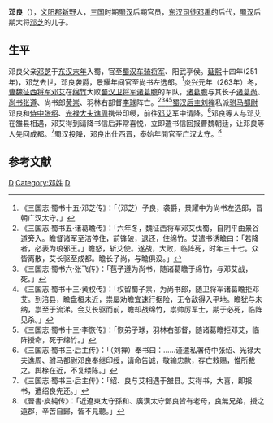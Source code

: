 '''邓良'''（{{bd|？||？|catIdx=W}}），[[义阳郡|义阳郡]][[新野|新野]]人，[[三国|三国]]时期[[蜀汉|蜀汉]]后期官员，[[东汉|东汉]][[司徒|司徒]][[邓禹|邓禹]]的后代，[[蜀汉|蜀汉]]后期大将[[邓芝|邓芝]]的儿子。

== 生平 ==
邓良父亲[[邓芝|邓芝]]于[[东汉末年|东汉末年]]入蜀，官至[[蜀汉|蜀汉]][[车骑将军|车骑将军]]、阳武亭侯。[[延熙_(蜀汉)|延熙]]十四年(251年)，[[邓芝|邓芝]]去世，邓良袭爵，[[景耀|景耀]]年间官至[[尚书|尚书]]左选郎。<ref name=sgz1>《三国志·蜀书十五·邓芝传》：「（邓芝）子良，袭爵，景耀中为尚书左选郎，晋朝广汉太守。」</ref>[[炎兴|炎兴]]元年（[[263|263]]年）冬，[[曹魏|曹魏]][[征西将军|征西将军]][[邓艾|邓艾]]在[[绵竹|绵竹]]大败[[蜀汉|蜀汉]][[卫将军|卫将军]][[诸葛瞻|诸葛瞻]]的军队，[[诸葛瞻|诸葛瞻]]与其长子[[诸葛尚|诸葛尚]]、[[尚书|尚书]][[张遵|张遵]]、尚书郎[[黄崇|黄崇]]、羽林右部督[[李球_(蜀漢)|李球]]阵亡。<ref name=三国志2>《三国志·蜀书五·诸葛瞻传》：「六年冬，魏征西将军邓艾伐蜀，自阴平由景谷道旁入。瞻督诸军至涪停住，前锋破，退还，住绵竹。艾遣书诱瞻曰：「若降者，必表为琅邪王。」瞻怒，斩艾使。遂战，大败，临阵死，时年三十七。众皆离散，艾长驱至成都。瞻长子尚，与瞻俱没。」</ref><ref name=三国志3>《三国志·蜀书六·张飞传》：「苞子遵为尚书，随诸葛瞻于绵竹，与邓艾战，死。」</ref><ref name=三国志4>《三国志·蜀书十三·黄权传》：「权留蜀子祟，为尚书郎，随卫将军诸葛瞻拒邓艾。到涪县，瞻盘桓未近，祟屡劝瞻宜速行据险，无令敌得入平地。瞻犹与未纳，祟至于流涕。会艾长驱而前，瞻却战绵竹，祟帅厉军士，期于必死，临阵见杀。」</ref><ref name=三国志5>《三国志·蜀书十三·李恢传》：「恢弟子球，羽林右部督，随诸葛瞻拒邓艾，临阵授命，死于绵竹。」</ref>[[蜀汉|蜀汉]][[后主|后主]][[刘禅|刘禅]]私派[[驸马都尉|驸马都尉]]邓良和[[侍中|侍中]][[张绍|张绍]]、[[光禄大夫|光禄大夫]][[谯周|谯周]]携带印绶，前往[[邓艾|邓艾]]军中请降。<ref name=三国志6>《三国志·蜀书三·后主传》：「（刘禅）奉书曰：……谨遣私署侍中张绍、光禄大夫谯周、驸马都尉邓良奉继印绶，请命告诚，敬输忠款，存亡敕赐，惟所裁之。舆榇在近，不复缕陈。」</ref>邓良等人与邓艾在雒县相遇，邓艾得到请降书信后非常喜悦，立即遣书信回报曹魏朝廷，让邓良等人先回[[成都|成都]]。<ref name=三国志7>《三国志·蜀书三·后主传》：「绍、良与艾相遇于雒县。艾得书，大喜，即报书，遣绍良先还。」</ref>[[蜀汉|蜀汉]]投降，邓良出仕[[西晋|西晋]]，[[泰始_(西晋)|泰始]]年間官至[[广汉|广汉]][[太守|太守]]。<ref>《晉書·庾純传》：「近遼東太守孫和、廣漢太守鄧良皆有老母，良無兄弟，授之遠郡，辛苦自歸，皆不見聽。」</ref>

== 参考文献 ==
{{reflist}}

[[Category:蜀汉军事人物|D]]
[[Category:邓姓|Category:邓姓]]
[[Category:西晉太守|D]]